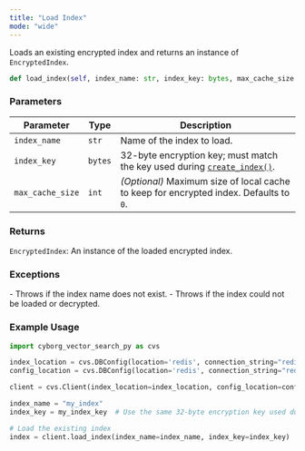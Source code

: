 ```yaml
---
title: "Load Index"
mode: "wide"
---
```


Loads an existing encrypted index and returns an instance of `EncryptedIndex`.

```python
def load_index(self, index_name: str, index_key: bytes, max_cache_size: int = 0)
```

### Parameters

| Parameter | Type | Description |
|--------------|---------|------------------------------------------------------------------------|
| `index_name` | `str` | Name of the index to load. |
| `index_key` | `bytes` | 32-byte encryption key; must match the key used during [`create_index()`](./create-index). |
| `max_cache_size` | `int` | _(Optional)_ Maximum size of local cache to keep for encrypted index. Defaults to `0`. |

### Returns

`EncryptedIndex`: An instance of the loaded encrypted index.

### Exceptions

<AccordionGroup>
    <Accordion title="ValueError">
        - Throws if the index name does not exist.
    </Accordion>
    <Accordion title="RuntimeError">
        - Throws if the index could not be loaded or decrypted.
    </Accordion>
</AccordionGroup>

### Example Usage

```python
import cyborg_vector_search_py as cvs

index_location = cvs.DBConfig(location='redis', connection_string="redis://localhost")
config_location = cvs.DBConfig(location='redis', connection_string="redis://localhost")

client = cvs.Client(index_location=index_location, config_location=config_location)

index_name = "my_index"
index_key = my_index_key  # Use the same 32-byte encryption key used during index creation

# Load the existing index
index = client.load_index(index_name=index_name, index_key=index_key)
```